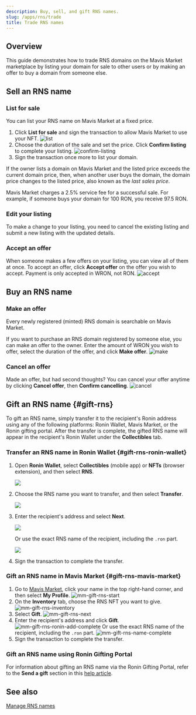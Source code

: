 ```yaml
---
description: Buy, sell, and gift RNS names.
slug: /apps/rns/trade
title: Trade RNS names
---
```



## Overview

This guide demonstrates how to trade RNS domains on the Mavis Market marketplace by listing your domain for sale to other users or by making an offer to buy a domain from someone else.

## Sell an RNS name

### List for sale

You can list your RNS name on Mavis Market at a fixed price.

1. Click **List for sale** and sign the transaction to allow Mavis Market to use your NFT.
   ![list](../assets/trade/list.png)
1. Choose the duration of the sale and set the price. Click **Confirm listing** to complete your listing.
   ![confirm-listing](../assets/trade/confirm-listing.png)
1. Sign the transaction once more to list your domain.

If the owner lists a domain on Mavis Market and the listed price exceeds the current domain price, then, when another user buys the domain, the domain price changes to the listed price, also known as the *last sales price*.

Mavis Market charges a 2.5% service fee for a successful sale. For example, if someone buys your domain for 100 RON, you receive 97.5 RON.

### Edit your listing

To make a change to your listing, you need to cancel the existing listing and submit a new listing with the updated details.

### Accept an offer

When someone makes a few offers on your listing, you can view all of them at once. To accept an offer, click **Accept offer** on the offer you wish to accept. Payment is only accepted in WRON, not RON.
![accept](../assets/trade/accept.png)

## Buy an RNS name

### Make an offer

Every newly registered (minted) RNS domain is searchable on Mavis Market.

If you want to purchase an RNS domain registered by someone else, you can make an offer to the owner. Enter the amount of WRON you wish to offer, select the duration of the offer, and click **Make offer**.
![make](../assets/trade/make.png)

### Cancel an offer

Made an offer, but had second thoughts? You can cancel your offer anytime by clicking **Cancel offer**, then **Confirm cancelling**.
![cancel](../assets/trade/cancel.png)

## Gift an RNS name {#gift-rns}

To gift an RNS name, simply transfer it to the recipient's Ronin address using any of the following platforms: Ronin Wallet, Mavis Market, or the Ronin gifting portal. After the transfer is complete, the gifted RNS name will appear in the recipient's Ronin Wallet under the **Collectibles** tab.

### Transfer an RNS name in Ronin Wallet {#gift-rns-ronin-wallet}

1. Open **Ronin Wallet**, select **Collectibles** (mobile app) or **NFTs** (browser extension), and then select **RNS**.

   <img src={rwTransferRns} width={300} />
2. Choose the RNS name you want to transfer, and then select **Transfer**.
   
   <img src={rwTransferRnsNext} width={300} />
3. Enter the recipient's address and select **Next**.
   
   <img src={rwTransferRnsRoninAddComplete} width={300} />

   Or use the exact RNS name of the recipient, including the `.ron` part.
   
   <img src={rwTransferRnsNameComplete} width={300} />
4. Sign the transaction to complete the transfer.

### Gift an RNS name in Mavis Market {#gift-rns-mavis-market}

1. Go to [Mavis Market](https://marketplace.skymavis.com), click your name in the top right-hand corner, and then select **My Profile**.
   ![mm-gift-rns-start](../assets/trade/mm-gift-rns-start.png)
2. On the **Inventory** tab, choose the RNS NFT you want to give.
   ![mm-gift-rns-inventory](../assets/trade/mm-gift-rns-inventory.png)
3. Select **Gift**.
   ![mm-gift-rns-next](../assets/trade/mm-gift-rns-next.png)
4. Enter the recipient's address and click **Gift**.
   ![mm-gift-rns-ronin-add-complete](../assets/trade/mm-gift-rns-ronin-add-complete.png)
   Or use the exact RNS name of the recipient, including the `.ron` part.
   ![mm-gift-rns-name-complete](../assets/trade/mm-gift-rns-name-complete.png)
5. Sign the transaction to complete the transfer.

### Gift an RNS name using Ronin Gifting Portal

For information about gifting an RNS name via the Ronin Gifting Portal, refer to the **Send a gift** section in this [help article](https://support.roninchain.com/hc/en-us/articles/19451168526107-Ronin-Gifting-Portal).

## See also

[Manage RNS names](manage.md)
